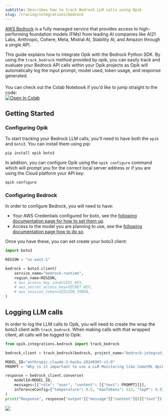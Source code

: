 ```yaml
---
subtitle: Describes how to track Bedrock LLM calls using Opik
slug: /tracing/integrations/bedrock
---
```


[AWS Bedrock](https://aws.amazon.com/bedrock/) is a fully managed service that provides access to high-performing foundation models (FMs) from leading AI companies like AI21 Labs, Anthropic, Cohere, Meta, Mistral AI, Stability AI, and Amazon through a single API.

This guide explains how to integrate Opik with the Bedrock Python SDK. By using the `track_bedrock` method provided by opik, you can easily track and evaluate your Bedrock API calls within your Opik projects as Opik will automatically log the input prompt, model used, token usage, and response generated.

<div style="display: flex; align-items: center; flex-wrap: wrap; margin: 20px 0;">
  <span style="margin-right: 10px;">
    You can check out the Colab Notebook if you'd like to jump straight to the code:
  </span>
  <a
    href="https://colab.research.google.com/github/comet-ml/opik/blob/main/apps/opik-documentation/documentation/docs/cookbook/bedrock.ipynb"
    target="_blank"
    rel="noopener noreferrer"
  >
    <img
      src="https://colab.research.google.com/assets/colab-badge.svg"
      alt="Open In Colab"
      style="vertical-align: middle;"
    />
  </a>
</div>

## Getting Started

### Configuring Opik

To start tracking your Bedrock LLM calls, you'll need to have both the `opik` and `boto3`. You can install them using pip:

```bash
pip install opik boto3
```

In addition, you can configure Opik using the `opik configure` command which will prompt you for the correct local server address or if you are using the Cloud platform your API key:

```bash
opik configure
```

### Configuring Bedrock

In order to configure Bedrock, you will need to have:

- Your AWS Credentials configured for boto, see the [following documentation page for how to set them up](https://boto3.amazonaws.com/v1/documentation/api/latest/guide/credentials.html).
- Access to the model you are planning to use, see the [following documentation page how to do so](https://docs.aws.amazon.com/bedrock/latest/userguide/model-access-modify.html).

Once you have these, you can set create your boto3 client:

```python
import boto3

REGION = "us-east-1"

bedrock = boto3.client(
    service_name="bedrock-runtime",
    region_name=REGION,
    # aws_access_key_id=ACCESS_KEY,
    # aws_secret_access_key=SECRET_KEY,
    # aws_session_token=SESSION_TOKEN,
)
```

## Logging LLM calls

In order to log the LLM calls to Opik, you will need to create the wrap the boto3 client with `track_bedrock`. When making calls with that wrapped client, all calls will be logged to Opik:

```python
from opik.integrations.bedrock import track_bedrock

bedrock_client = track_bedrock(bedrock, project_name="bedrock-integration-demo")

MODEL_ID="anthropic.claude-3-haiku-20240307-v1:0"
PROMPT = "Why is it important to use a LLM Monitoring like CometML Opik tool that allows you to log traces and spans when working with LLM Models hosted on AWS Bedrock?"

response = bedrock_client.converse(
    modelId=MODEL_ID,
    messages=[{"role": "user", "content": [{"text": PROMPT}]}],
    inferenceConfig={"temperature": 0.5, "maxTokens": 512, "topP": 0.9},
)
print("Response", response["output"]["message"]["content"][0]["text"])
```

<Frame>
  <img src="/img/cookbook/bedrock_trace_cookbook.png" />
</Frame>
